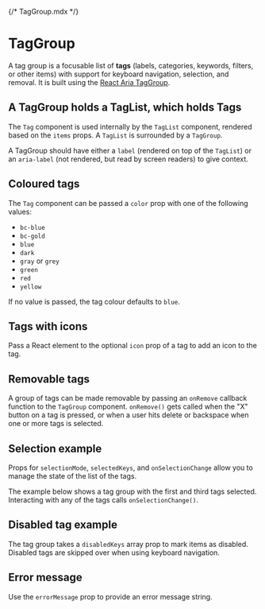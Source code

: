{/* TagGroup.mdx */}



<Meta of={TagGroupStories} />

# TagGroup

A tag group is a focusable list of **tags** (labels, categories, keywords, filters, or other items) with support for keyboard navigation, selection, and removal. It is built using the [React Aria TagGroup](https://react-spectrum.adobe.com/react-aria/TagGroup.html).

## A TagGroup holds a TagList, which holds Tags

The `Tag` component is used internally by the `TagList` component, rendered based on the `items` props. A `TagList` is surrounded by a `TagGroup`.

A TagGroup should have either a `label` (rendered on top of the `TagList`) or an `aria-label` (not rendered, but read by screen readers) to give context.

<Canvas of={TagGroupStories.SingleTag} />

<Canvas of={TagGroupStories.MultipleTags} />

## Coloured tags

The `Tag` component can be passed a `color` prop with one of the following values:

- `bc-blue`
- `bc-gold`
- `blue`
- `dark`
- `gray` or `grey`
- `green`
- `red`
- `yellow`

If no value is passed, the tag colour defaults to `blue`.

<Canvas of={TagGroupStories.MultipleTagsInEachColor} />
<Canvas of={TagGroupStories.ColorsRemovable} />

## Tags with icons

Pass a React element to the optional `icon` prop of a tag to add an icon to the tag.

<Canvas of={TagGroupStories.TagsWithIcons} />

## Removable tags

A group of tags can be made removable by passing an `onRemove` callback function to the `TagGroup` component. `onRemove()` gets called when the "X" button on a tag is pressed, or when a user hits delete or backspace when one or more tags is selected.

<Canvas of={TagGroupStories.RemovableTagGroup} />

## Selection example

Props for `selectionMode`, `selectedKeys`, and `onSelectionChange` allow you to manage the state of the list of the tags.

The example below shows a tag group with the first and third tags selected. Interacting with any of the tags calls `onSelectionChange()`.

<Canvas of={TagGroupStories.SelectionTagGroup} />

## Disabled tag example

The tag group takes a `disabledKeys` array prop to mark items as disabled. Disabled tags are skipped over when using keyboard navigation.

<Canvas of={TagGroupStories.DisabledTagGroup} />

## Error message

Use the `errorMessage` prop to provide an error message string.

<Canvas of={TagGroupStories.WithError} />
